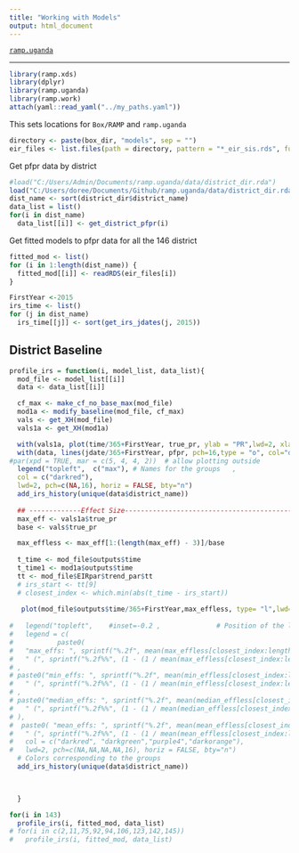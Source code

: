 ```yaml
---
title: "Working with Models"
output: html_document
---
```


[`ramp.uganda`](../index.html)

***


```r
library(ramp.xds)
library(dplyr)
library(ramp.uganda)
library(ramp.work)
attach(yaml::read_yaml("../my_paths.yaml")) 
``` 

This sets locations for `Box/RAMP` and `ramp.uganda` 

```r
directory <- paste(box_dir, "models", sep = "") 
eir_files <- list.files(path = directory, pattern = "*_eir_sis.rds", full.names = TRUE)
```

Get pfpr data by district 
```r
#load("C:/Users/Admin/Documents/ramp.uganda/data/district_dir.rda")
load("C:/Users/doree/Documents/Github/ramp.uganda/data/district_dir.rda")
dist_name <- sort(district_dir$district_name)
data_list = list()
for(i in dist_name)
  data_list[[i]] <- get_district_pfpr(i)
```

Get fitted models to pfpr data for all the 146 district
```r
fitted_mod <- list()
for (i in 1:length(dist_name)) {
  fitted_mod[[i]] <- readRDS(eir_files[i])
}
```

```r
FirstYear <-2015
irs_time <- list()
for (j in dist_name)
  irs_time[[j]] <- sort(get_irs_jdates(j, 2015))
```

## District Baseline

```r
profile_irs = function(i, model_list, data_list){
  mod_file <- model_list[[i]]
  data <- data_list[[i]]

  cf_max <- make_cf_no_base_max(mod_file)
  mod1a <- modify_baseline(mod_file, cf_max) 
  vals <- get_XH(mod_file)
  vals1a <- get_XH(mod1a)

  with(vals1a, plot(time/365+FirstYear, true_pr, ylab = "PR",lwd=2, xlab = "Time", main=unique(data$district_name), type = "l", ylim = c(0,1), col="darkred"))
  with(data, lines(jdate/365+FirstYear, pfpr, pch=16,type = "o", col="darkblue"))
#par(xpd = TRUE, mar = c(5, 4, 4, 2))  # allow plotting outside
  legend("topleft",  c("max"), # Names for the groups   , 
  col = c("darkred"),
  lwd=2, pch=c(NA,16), horiz = FALSE, bty="n") 
  add_irs_history(unique(data$district_name))
 
  ## -------------Effect Size--------------------------------------------------------------------------
  max_eff <- vals1a$true_pr
  base <- vals$true_pr

  max_effless <- max_eff[1:(length(max_eff) - 3)]/base
 
  t_time <- mod_file$outputs$time
  t_time1 <- mod1a$outputs$time
  tt <- mod_file$EIRpar$trend_par$tt
  # irs_start <- tt[9]
  # closest_index <- which.min(abs(t_time - irs_start))
  
   plot(mod_file$outputs$time/365+FirstYear,max_effless, type= "l",lwd= 2, col="darkred" , main=unique(data$district_name), xlab = "Time", ylab = "Effect Sizes", ylim = c(0, max(max_effless)) )
  
#   legend("topleft",    #inset=-0.2 ,              # Position of the legend
#   legend = c(
#           paste0(
#   "max_effs: ", sprintf("%.2f", mean(max_effless[closest_index:length(t_time)], na.rm = TRUE)),
#   " (", sprintf("%.2f%%", (1 - (1 / mean(max_effless[closest_index:length(t_time)], na.rm = TRUE))) * 100)," reduction)")
# ,
# paste0("min_effs: ", sprintf("%.2f", mean(min_effless[closest_index:length(t_time)], na.rm = TRUE)),
#   " (", sprintf("%.2f%%", (1 - (1 / mean(min_effless[closest_index:length(t_time)], na.rm = TRUE))) * 100),")")
# ,
# paste0("median_effs: ", sprintf("%.2f", mean(median_effless[closest_index:length(t_time)], na.rm = TRUE)),
#   " (", sprintf("%.2f%%", (1 - (1 / mean(median_effless[closest_index:length(t_time)], na.rm = TRUE))) * 100),")"
# ),
#  paste0( "mean_effs: ", sprintf("%.2f", mean(mean_effless[closest_index:length(t_time)], na.rm = TRUE)),
#   " (", sprintf("%.2f%%", (1 - (1 / mean(mean_effless[closest_index:length(t_time)], na.rm = TRUE))) * 100),")")),
#   col = c("darkred", "darkgreen","purple4","darkorange"),
#   lwd=2, pch=c(NA,NA,NA,NA,16), horiz = FALSE, bty="n") 
  # Colors corresponding to the groups
  add_irs_history(unique(data$district_name))
  


  }

```

```r
for(i in 143)
  profile_irs(i, fitted_mod, data_list)
# for(i in c(2,11,75,92,94,106,123,142,145))
#   profile_irs(i, fitted_mod, data_list)
```

